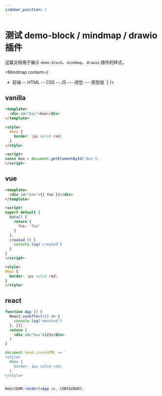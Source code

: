 ---
sidebar_position: 1
---

# 测试 demo-block / mindmap / drawio 插件

这篇文档用于展示 `demo-block`、`mindmap`、`drawio` 插件的样式。

<!-- truncate -->


<Mindmap
  content={`
- 前端
-- HTML
-- CSS
-- JS
--- 闭包
--- 原型链
`}
/>


<Drawio content={simpleGraph} />

## vanilla

```html vanilla
<template>
  <div id="box">box</div>
</template>

<style>
  #box {
    border: 1px solid red;
  }
</style>

<script>
const box = document.getElementById('box');
</script>

```

## vue

```html vue
<template>
  <div id="box">{{ foo }}</div>
</template>

<script>
export default {
  data() {
    return {
      foo: "foo"
    }
  },
  created () {
    console.log('created')
  }
}
</script>

<style>
#box {
  border: 1px solid red;
}
</style>
```

## react

```jsx react
function App () {
  React.useEffect(() => {
    console.log('mounted')
  }, [])
  return (
    <div id="box">123</div>
  )
}

document.head.innerHTML += `
<style>
  #box {
    border: 1px solid red;
  }
</style>
`

ReactDOM.render(<App />, CONTAINER);
```
